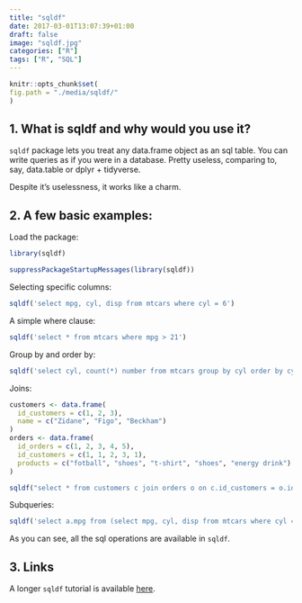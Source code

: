 ```yaml
---
title: "sqldf"
date: 2017-03-01T13:07:39+01:00
draft: false
image: "sqldf.jpg"
categories: ["R"]
tags: ["R", "SQL"]
---
```



```r
knitr::opts_chunk$set(
fig.path = "./media/sqldf/"
)
```



## 1. What is sqldf and why would you use it?

`sqldf` package lets you treat any data.frame object as an sql table. You can write queries as if you were in a database. Pretty useless, comparing to, say, data.table or dplyr + tidyverse.

Despite it's uselessness, it works like a charm.


## 2. A few basic examples:

Load the package:
```r
library(sqldf)
```
```r
suppressPackageStartupMessages(library(sqldf))
```

Selecting specific columns:
```r
sqldf('select mpg, cyl, disp from mtcars where cyl = 6')
```

A simple where clause:
```r
sqldf('select * from mtcars where mpg > 21')
```

Group by and order by:
```r
sqldf('select cyl, count(*) number from mtcars group by cyl order by cyl')
```

Joins:
```r
customers <- data.frame(
  id_customers = c(1, 2, 3),
  name = c("Zidane", "Figo", "Beckham")
)
orders <- data.frame(
  id_orders = c(1, 2, 3, 4, 5),
  id_customers = c(1, 1, 2, 3, 1),
  products = c("fotball", "shoes", "t-shirt", "shoes", "energy drink")
)

sqldf("select * from customers c join orders o on c.id_customers = o.id_customers")
```

Subqueries:
```r
sqldf('select a.mpg from (select mpg, cyl, disp from mtcars where cyl = 6) as a')
```

As you can see, all the sql operations are available in `sqldf`.

## 3. Links

A longer `sqldf` tutorial is available [here](http://jasdumas.com/tech-short-papers/sqldf_tutorial.html#).
